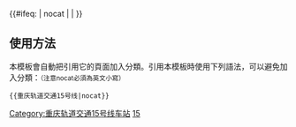 {{鐵道路線| lua=1
| 模板名稱 = 重庆轨道交通15号线
| 名稱 = [[重庆轨道交通]][[重庆轨道交通15号线|15号线]]（建设中）
| 代表色 ={{重庆轨道交通标识色|15}}
| 标志=
| 铁道系统 = 重庆轨道交通
| 背景顏色 = #FFFFFF
| 車站列表 = g曾家g ~ g大学城中路g ~ g大学城南g ~ g陈家桥g ~ g大学城北一路g ~ g科学城g ~ g物流园北g ~ g井口g ~ g礼学路g ~ g金山寺g ~ g欢乐谷g ~ g九曲河东g ~ g重光g ~ g龙安路g ~ g金童路g ~ g果塘路g ~ g西南政法大学g ~ g宝圣湖g ~ g绣湖路g ~ g江北机场T3航站楼g ~ g龙骏大道g ~ g两江大道g ~ g复盛g ~ g现代大道g ~ g两江影视城g
|註釋=
}}<includeonly>{{#ifeq: {{{1}}} | nocat | <!--空--> |[[Category:重庆轨道交通15号线车站]] }}</includeonly><noinclude>
==使用方法==
本模板會自動把引用它的頁面加入分類。引用本模板時使用下列語法，可以避免加入分類：<small>（注意nocat必須為英文小寫）</small>
 <nowiki>{{</nowiki>重庆轨道交通15号线<nowiki>|nocat}}</nowiki>
[[Category:重庆轨道交通模板|15]]
</noinclude>